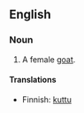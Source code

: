 ==English==

===Noun===
{{en-noun}}

# A female [[goat]].

====Translations====
{{trans-top|female goat}}
*Finnish: [[kuttu]]
{{trans-mid}}
{{trans-bottom}}